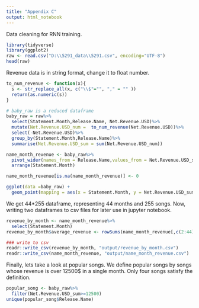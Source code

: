 ---
title: "Appendix C"
output: html_notebook
---

Data cleaning for RNN training.

```{r}
library(tidyverse)
library(ggplot2)
raw <- read.csv("D:\\5291_data\\5291.csv", encoding="UTF-8")
head(raw)
```

Revenue data is in string format, change it to float number.
```{r}
to_num_revenue <- function(x){
  s <- str_replace_all(x, c("\\$"="", "," = "" ))
  return(as.numeric(s))
}

# baby_raw is a reduced dataframe
baby_raw = raw%>%
  select(Statement.Month,Release.Name, Net.Revenue.USD)%>%
  mutate(Net.Revenue.USD_num =  to_num_revenue(Net.Revenue.USD))%>%
  select(-Net.Revenue.USD)%>%
  group_by(Statement.Month,Release.Name)%>%
  summarise(Net.Revenue.USD_sum = sum(Net.Revenue.USD_num))

name_month_revenue <- baby_raw%>%
  pivot_wider(names_from = Release.Name,values_from = Net.Revenue.USD_sum)%>%
  arrange(Statement.Month)

name_month_revenue[is.na(name_month_revenue)] <- 0

ggplot(data =baby_raw) + 
  geom_point(mapping = aes(x = Statement.Month, y = Net.Revenue.USD_sum))

```
We get 44*255 dataframe, representing 44 months and 255 songs. Now, writing two dataframes to csv files for later use in jupyter notebook.
```{r}
revenue_by_month <- name_month_revenue%>%
  select(Statement.Month)
revenue_by_month$average_revenue <- rowSums(name_month_revenue[,c(2:44)])

### write to csv
readr::write_csv(revenue_by_month, "output/revenue_by_month.csv")
readr::write_csv(name_month_revenue, "output/name_month_revenue.csv")

```

Finally, lets take a look at popular songs. We define popular songs by songs whose revenue is over 12500$ in a single month. Only four songs satisfy the definition.
```{r}
popular_song <- baby_raw%>%
  filter(Net.Revenue.USD_sum>=12500)
unique(popular_song$Release.Name)
```



